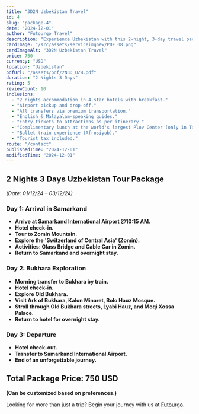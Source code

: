```yaml
---
title: "3D2N Uzbekistan Travel"
id: 4
slug: "package-4"
date: "2024-12-01"
author: "Futourgo Travel"
description: "Experience Uzbekistan with this 2-night, 3-day travel package. Discover breathtaking landscapes, historic sites, and cultural treasures."
cardImage: "/src/assets/serviceimgnew/PDF 08.png"
cardImageAlt: "3D2N Uzbekistan Travel"
price: 750
currency: "USD"
location: "Uzbekistan"
pdfUrl: "/assets/pdf/2N3D_UZB.pdf"
duration: "2 Nights 3 Days"
rating: 5
reviewCount: 10
inclusions:
  - "2 nights accommodation in 4-star hotels with breakfast."
  - "Airport pickup and drop-off."
  - "All transfers via premium transportation."
  - "English & Malayalam-speaking guides."
  - "Entry tickets to attractions as per itinerary."
  - "Complimentary lunch at the world's largest Plov Center (only in Tashkent)."
  - "Bullet train experience (Afrosiyob)."
  - "Tourist tax included."
route: "/contact"
publishedTime: "2024-12-01"
modifiedTime: "2024-12-01"
---
```


## 2 Nights 3 Days Uzbekistan Tour Package  
*(Date: 01/12/24 – 03/12/24)*  

### Day 1: Arrival in Samarkand  
- **Arrive at Samarkand International Airport @10:15 AM.**  
- **Hotel check-in.**  
- **Tour to Zomin Mountain.**  
- **Explore the 'Switzerland of Central Asia' (Zomin).**  
- **Activities: Glass Bridge and Cable Car in Zomin.**  
- **Return to Samarkand and overnight stay.**  

### Day 2: Bukhara Exploration  
- **Morning transfer to Bukhara by train.**  
- **Hotel check-in.**  
- **Explore Old Bukhara.**  
- **Visit Ark of Bukhara, Kalon Minaret, Bolo Hauz Mosque.**  
- **Stroll through Old Bukhara streets, Lyabi Hauz, and Moqi Xossa Palace.**  
- **Return to hotel for overnight stay.**  

### Day 3: Departure  
- **Hotel check-out.**  
- **Transfer to Samarkand International Airport.**  
- **End of an unforgettable journey.**  

## Total Package Price: 750 USD  
**(Can be customized based on preferences.)**  

Looking for more than just a trip? Begin your journey with us at [Futourgo](https://www.futourgo.com).